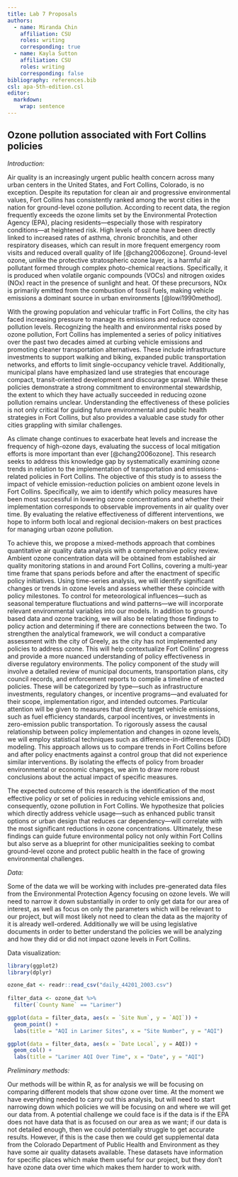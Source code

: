 ```yaml
---
title: Lab 7 Proposals
authors:
  - name: Miranda Chin
    affiliation: CSU
    roles: writing
    corresponding: true
  - name: Kayla Sutton
    affiliation: CSU
    roles: writing
    corresponding: false
bibliography: references.bib
csl: apa-5th-edition.csl
editor: 
  markdown: 
    wrap: sentence
---
```


## Ozone pollution associated with Fort Collins policies

*Introduction:*

Air quality is an increasingly urgent public health concern across many urban centers in the United States, and Fort Collins, Colorado, is no exception.
Despite its reputation for clean air and progressive environmental values, Fort Collins has consistently ranked among the worst cities in the nation for ground-level ozone pollution.
According to recent data, the region frequently exceeds the ozone limits set by the Environmental Protection Agency (EPA), placing residents—especially those with respiratory conditions—at heightened risk.
High levels of ozone have been directly linked to increased rates of asthma, chronic bronchitis, and other respiratory diseases, which can result in more frequent emergency room visits and reduced overall quality of life [@chang2006ozone].
Ground-level ozone, unlike the protective stratospheric ozone layer, is a harmful air pollutant formed through complex photo-chemical reactions.
Specifically, it is produced when volatile organic compounds (VOCs) and nitrogen oxides (NOx) react in the presence of sunlight and heat.
Of these precursors, NOx is primarily emitted from the combustion of fossil fuels, making vehicle emissions a dominant source in urban environments [@lowi1990method].

With the growing population and vehicular traffic in Fort Collins, the city has faced increasing pressure to manage its emissions and reduce ozone pollution levels.
Recognizing the health and environmental risks posed by ozone pollution, Fort Collins has implemented a series of policy initiatives over the past two decades aimed at curbing vehicle emissions and promoting cleaner transportation alternatives.
These include infrastructure investments to support walking and biking, expanded public transportation networks, and efforts to limit single-occupancy vehicle travel.
Additionally, municipal plans have emphasized land use strategies that encourage compact, transit-oriented development and discourage sprawl.
While these policies demonstrate a strong commitment to environmental stewardship, the extent to which they have actually succeeded in reducing ozone pollution remains unclear.
Understanding the effectiveness of these policies is not only critical for guiding future environmental and public health strategies in Fort Collins, but also provides a valuable case study for other cities grappling with similar challenges.

As climate change continues to exacerbate heat levels and increase the frequency of high-ozone days, evaluating the success of local mitigation efforts is more important than ever [@chang2006ozone].
This research seeks to address this knowledge gap by systematically examining ozone trends in relation to the implementation of transportation and emissions-related policies in Fort Collins.
The objective of this study is to assess the impact of vehicle emission-reduction policies on ambient ozone levels in Fort Collins.
Specifically, we aim to identify which policy measures have been most successful in lowering ozone concentrations and whether their implementation corresponds to observable improvements in air quality over time.
By evaluating the relative effectiveness of different interventions, we hope to inform both local and regional decision-makers on best practices for managing urban ozone pollution.

To achieve this, we propose a mixed-methods approach that combines quantitative air quality data analysis with a comprehensive policy review.
Ambient ozone concentration data will be obtained from established air quality monitoring stations in and around Fort Collins, covering a multi-year time frame that spans periods before and after the enactment of specific policy initiatives.
Using time-series analysis, we will identify significant changes or trends in ozone levels and assess whether these coincide with policy milestones.
To control for meteorological influences—such as seasonal temperature fluctuations and wind patterns—we will incorporate relevant environmental variables into our models.
In addition to ground-based data and ozone tracking, we will also be relating those findings to policy action and determining if there are connections between the two.
To strengthen the analytical framework, we will conduct a comparative assessment with the city of Greely, as the city has not implemented any policies to address ozone.
This will help contextualize Fort Collins’ progress and provide a more nuanced understanding of policy effectiveness in diverse regulatory environments.
The policy component of the study will involve a detailed review of municipal documents, transportation plans, city council records, and enforcement reports to compile a timeline of enacted policies.
These will be categorized by type—such as infrastructure investments, regulatory changes, or incentive programs—and evaluated for their scope, implementation rigor, and intended outcomes.
Particular attention will be given to measures that directly target vehicle emissions, such as fuel efficiency standards, carpool incentives, or investments in zero-emission public transportation.
To rigorously assess the causal relationship between policy implementation and changes in ozone levels, we will employ statistical techniques such as difference-in-differences (DiD) modeling.
This approach allows us to compare trends in Fort Collins before and after policy enactments against a control group that did not experience similar interventions.
By isolating the effects of policy from broader environmental or economic changes, we aim to draw more robust conclusions about the actual impact of specific measures.

The expected outcome of this research is the identification of the most effective policy or set of policies in reducing vehicle emissions and, consequently, ozone pollution in Fort Collins.
We hypothesize that policies which directly address vehicle usage—such as enhanced public transit options or urban design that reduces car dependency—will correlate with the most significant reductions in ozone concentrations.
Ultimately, these findings can guide future environmental policy not only within Fort Collins but also serve as a blueprint for other municipalities seeking to combat ground-level ozone and protect public health in the face of growing environmental challenges.

*Data:*

Some of the data we will be working with includes pre-generated data files from the Environmental Protection Agency focusing on ozone levels.
We will need to narrow it down substantially in order to only get data for our area of interest, as well as focus on only the parameters which will be relevant to our project, but will most likely not need to clean the data as the majority of it is already well-ordered.
Additionally we will be using legislative documents in order to better understand the policies we will be analyzing and how they did or did not impact ozone levels in Fort Collins.

Data visualization:

```r
library(ggplot2)
library(dplyr)

ozone_dat <- readr::read_csv("daily_44201_2003.csv")
  
filter_data <- ozone_dat %>% 
  filter(`County Name` == "Larimer")

ggplot(data = filter_data, aes(x = `Site Num`, y = `AQI`)) +
  geom_point() +
  labs(title = "AQI in Larimer Sites", x = "Site Number", y = "AQI")
```

```r
ggplot(data = filter_data, aes(x = `Date Local`, y = AQI)) +
  geom_col() +
  labs(title = "Larimer AQI Over Time", x = "Date", y = "AQI")
```

*Preliminary methods:*

Our methods will be within R, as for analysis we will be focusing on comparing different models that show ozone over time.
At the moment we have everything needed to carry out this analysis, but will need to start narrowing down which policies we will be focusing on and where we will get our data from.
A potential challenge we could face is if the data is if the EPA does not have data that is as focused on our area as we want; if our data is not detailed enough, then we could potentially struggle to get accurate results.
However, if this is the case then we could get supplemental data from the Colorado Department of Public Health and Environment as they have some air quality datasets available.
These datasets have information for specific places which make them useful for our project, but they don't have ozone data over time which makes them harder to work with.
